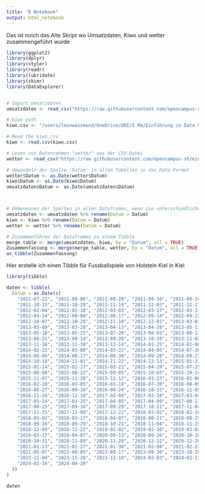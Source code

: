 ```yaml
---
title: "R Notebook"
output: html_notebook
---
```


Das ist noich das Alte Skript wo Umsatzdaten, Kiwo und wetter zusammengeführt wurde

````r

library(ggplot2)
library(dplyr)
library(styler)
library(readr)
library(lubridate)
library(skimr)
library(DataExplorer)


# Import umsatzdaten
umsatzdaten <- read_csv("https://raw.githubusercontent.com/opencampus-sh/einfuehrung-in-data-science-und-ml/main/umsatzdaten_gekuerzt.csv")

# kiwo path
kiwo.csv <- "/users/leonwassmund/OneDrive/UNI/5 Ma/Einführung in Data Science & maschinelles Lernen/R_Material/kiwo.csv"

# Read the kiwo.csv
kiwo <- read.csv(kiwo.csv)

# Lesen von Datenrahmen "wetter" aus der CSV-Datei
wetter <- read_csv("https://raw.githubusercontent.com/opencampus-sh/einfuehrung-in-data-science-und-ml/main/wetter.csv")

# Umwandeln der Spalte 'Datum' in allen Tabellen in das Date-Format
wetter$Datum <- as.Date(wetter$Datum)
kiwo$Datum <- as.Date(kiwo$Datum)
umsatzdaten$Datum <- as.Date(umsatzdaten$Datum)



# Umbenennen der Spalten in allen Dataframes, wenn sie unterschiedliche Namen haben
umsatzdaten <- umsatzdaten %>% rename(Datum = Datum)
kiwo <- kiwo %>% rename(Datum = Datum)
wetter <- wetter %>% rename(Datum = Datum)

# Zusammenführen der Dataframes zu einem Tibble
merge_table <- merge(umsatzdaten, kiwo, by = "Datum", all = TRUE)
Zusammenfassung <- merge(merge_table, wetter, by = "Datum", all = TRUE)
as_tibble(Zusammenfassung)

````

Hier erstelle ich einen Tibble für Fussballspiele von Holstein Kiel in Kiel

 
```r
library(tibble)

daten <- tibble(
  Datum = as.Date(c(
    "2011-07-22", "2011-08-06", "2011-08-20", "2011-09-10", "2011-09-24",
    "2011-10-15", "2011-10-29", "2011-11-19", "2011-12-03", "2011-12-17",
    "2012-02-04", "2012-02-18", "2012-03-03", "2012-03-17", "2012-03-31",
    "2012-04-14", "2012-08-04", "2012-08-17", "2012-09-14", "2012-09-23",
    "2012-10-07", "2012-10-28", "2012-11-10", "2012-12-01", "2013-03-01",
    "2013-03-09", "2013-03-28", "2013-04-13", "2013-04-28", "2013-05-11",
    "2013-05-18", "2013-05-25", "2013-07-20", "2013-08-03", "2013-08-17",
    "2013-08-31", "2013-09-14", "2013-09-28", "2013-10-19", "2013-11-02",
    "2013-11-16", "2013-11-30", "2013-12-14", "2014-01-25", "2014-02-08",
    "2014-02-22", "2014-03-08", "2014-03-22", "2014-04-05", "2014-07-26",
    "2014-08-06", "2014-08-17", "2014-08-30", "2014-09-20", "2014-09-27",
    "2014-10-18", "2014-11-01", "2014-11-22", "2014-12-13", "2015-01-31",
    "2015-02-14", "2015-02-27", "2015-03-21", "2015-04-19", "2015-07-25",
    "2015-08-08", "2015-08-22", "2015-09-05", "2015-10-03", "2015-10-24",
    "2015-11-07", "2015-11-28", "2015-12-12", "2016-01-23", "2016-02-06",
    "2016-02-20", "2016-03-05", "2016-03-19", "2016-07-30", "2016-08-09",
    "2016-08-27", "2016-09-16", "2016-09-24", "2016-10-15", "2016-11-05",
    "2016-11-26", "2016-12-10", "2017-02-04", "2017-02-18", "2017-03-04",
    "2017-03-14", "2017-03-25", "2017-04-05", "2017-04-09", "2017-08-11",
    "2017-08-25", "2017-09-16", "2017-09-29", "2017-10-21", "2017-11-04",
    "2017-11-25", "2017-12-09", "2017-12-22", "2018-02-02", "2018-02-16",
    "2018-03-02", "2018-03-17", "2018-04-07", "2018-08-11", "2018-08-25",
    "2018-09-16", "2018-09-29", "2018-10-21", "2018-11-04", "2018-11-25",
    "2018-12-09", "2018-12-22", "2019-02-02", "2019-02-16", "2019-03-02",
    "2019-03-17", "2019-04-07", "2020-09-13", "2020-09-26", "2020-10-18",
    "2020-10-31", "2020-11-09", "2020-11-29", "2020-12-12", "2020-12-20",
    "2021-01-13", "2021-01-27", "2021-01-30", "2021-02-08", "2021-02-22",
    "2021-05-07", "2023-08-05", "2023-09-17", "2023-09-30", "2023-10-29",
    "2023-11-04", "2023-11-26", "2023-12-10", "2024-02-03", "2024-02-17",
    "2024-03-16", "2024-04-20"
  ))
)

daten


```

